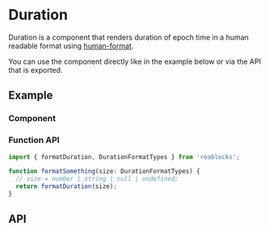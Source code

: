 
<Meta title="Docs/Components/Data/Duration" />

# Duration
Duration is a component that renders duration of epoch time in a human readable format using
[human-format](https://www.npmjs.com/package/human-format).

You can use the component directly like in the example below or via
the API that is exported.

## Example

### Component
<Canvas>
  <Story id="data-duration--simple" />
</Canvas>

### Function API
```ts
import { formatDuration, DurationFormatTypes } from 'reablocks';

function formatSomething(size: DurationFormatTypes) {
  // size = number | string | null | undefined;
  return formatDuration(size);
}
```

## API
<ArgsTable of={Duration} />
